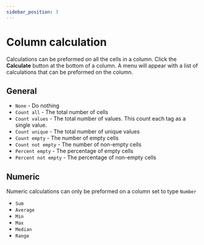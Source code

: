 ```yaml
---
sidebar_position: 3
---
```


# Column calculation

Calculations can be preformed on all the cells in a column. Click the **Calculate** button at the bottom of a column. A menu will appear with a list of calculations that can be preformed on the column.

## General

-   `None` - Do nothing
-   `Count all` - The total number of cells
-   `Count values` - The total number of values. This count each tag as a single value.
-   `Count unique` - The total number of unique values
-   `Count empty` - The number of empty cells
-   `Count not empty` - The number of non-empty cells
-   `Percent empty` - The percentage of empty cells
-   `Percent not empty` - The percentage of non-empty cells

## Numeric

Numeric calculations can only be preformed on a column set to type `Number`

-   `Sum`
-   `Average`
-   `Min`
-   `Max`
-   `Median`
-   `Range`
